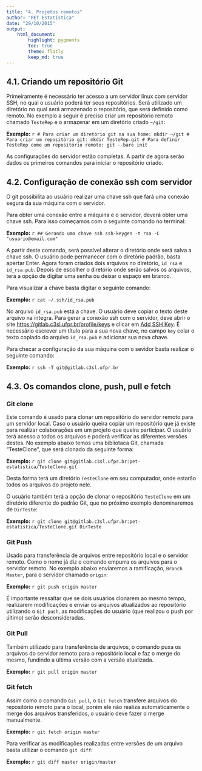 ```yaml
---
title: "4. Projetos remotos"
author: "PET Estatística"
date: "29/10/2015"
output:
    html_document:
        highlight: pygments
        toc: true
        theme: flatly
        keep_md: true
---
```

    
## 4.1. Criando um repositório Git
    
Primeiramente é necessário ter acesso a um servidor linux com servidor SSH, no qual o usuário poderá ter seus repositórios. Será utilizado um diretório no qual será armazenado o repositório, que será definido como remoto.
No exemplo a seguir é preciso criar um repositório remoto chamado `TesteRep` e o armazenar em um diretório criado `~/git`:
    
**Exemplo:**
    ```r
# Para criar um diretório git na sua home:
mkdir ~/git
# Para criar um repositório git:
mkdir TesteRep.git
# Para definir TesteRep como um repositório remoto:
git --bare init
```

As configurações do servidor estão completas. A partir de agora serão dados os primeiros comandos para iniciar o repositório criado.




## 4.2. Configuração de conexão ssh com servidor

O git possibilita ao usuário realizar uma chave ssh que fará uma conexão segura da sua máquina com o servidor.

Para obter uma conexão entre a máquina e o servidor, deverá obter uma chave ssh. Para isso começamos com o seguinte comando no terminal:
    
**Exemplo:**
    ```r
## Gerando uma chave ssh
ssh-keygen -t rsa -C "usuario@email.com"
```

A partir deste comando, será possível alterar o diretório onde será salva a chave ssh. O usuário pode permanecer com o diretório padrão, basta apertar Enter.
Agora foram criados dois arquivos no diretório, `id_rsa` e `id_rsa.pub`. 
Depois de escolher o diretório onde serão salvos os arquivos, terá a opção de digitar uma senha ou deixar o espaço em branco.

Para visualizar a chave basta digitar o seguinte comando:
    
**Exemplo:**
    ```r
cat ~/.ssh/id_rsa.pub
```

No arquivo `id_rsa.pub` está a chave. O usuário deve copiar o texto deste arquivo na íntegra.
Para gerar a conexão ssh com o servidor, deve abrir o site [https://gitlab.c3sl.ufpr.br/profile/keys](https://gitlab.c3sl.ufpr.br/profile/keys) e clicar em [Add SSH Key](https://gitlab.c3sl.ufpr.br/profile/keys/new). É necessário escrever um título para a sua nova chave, no campo `key` colar o texto copiado do arquivo `id_rsa.pub` e adicionar sua nova chave.

Para checar a configuração da sua máquina com o sevidor basta realizar o seguinte comando:
    
**Exemplo:**
    ```r
ssh -T git@gitlab.c3sl.ufpr.br
```




## 4.3. Os comandos clone, push, pull e fetch

### Git clone
Este comando é usado para clonar um repositório do servidor remoto para um servidor local. Caso o usuário queira copiar um repositório que já existe para realizar colaborações em um projeto que queira participar. 
O usuário terá acesso a todos os arquivos e poderá verificar as diferentes versões destes.
No exemplo abaixo temos uma bibliotaca Git, chamada "TesteClone", que será clonado da seguinte forma:
    
**Exemplo:**
    ```r
git clone git@gitlab.c3sl.ufpr.br:pet-estatistica/TesteClone.git
```


Desta forma terá um diretório `TesteClone` em seu computador, onde estarão todos os arquivos do projeto nele.

O usuário também terá a opção de clonar o repositório `TesteClone` em um diretório diferente do padrão Git, que no próximo exemplo denominaremos de `DirTeste`:
    
**Exemplo:**
    ```r
git clone git@gitlab.c3sl.ufpr.br:pet-estatistica/TesteClone.git DirTeste
```


### Git Push

Usado para transferência de arquivos entre repositório local e o servidor remoto. Como o nome já diz o comando empurra os arquivos para o servidor remoto.
No exemplo abaixo enviaremos a ramificação, `Branch Master`, para o servidor chamado `origin`:
    
**Exemplo:**
    ```r
git push origin master
```

É importante ressaltar que se dois usuários clonarem ao mesmo tempo, realizarem modificações e enviar os arquivos atualizados ao repositório utilizando o `Git push`, as modificações do usuário (que realizou o push por último) serão desconsideradas. 

### Git Pull

Também utilizado para transferência de arquivos, o comando puxa os arquivos do servidor remoto para o repositório local e faz o merge do mesmo, fundindo a última versão com a versão atualizada.

**Exemplo:**
    ```r
git pull origin master
```

### Git fetch

Assim como o comando `Git pull`, o `Git fetch` transfere arquivos do repositório remoto para o local, porém ele não realiza automaticamente o merge dos arquivos transferidos, o usuário deve fazer o merge manualmente.

**Exemplo:**
    ```r
git fetch origin master
```

Para verificar as modificações realizadas entre versões de um arquivo basta utilizar o comando `git diff`:
    
**Exemplo:**
    ```r
git diff master origin/master
```


